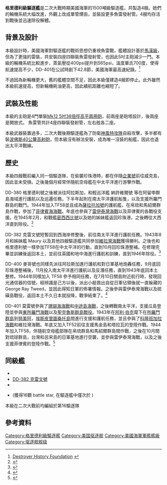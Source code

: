 {{軍艦模板
|名稱= 格里德利級[[File:US_Naval_Jack.svg|30px]]<br /><small>Gridley class</small>
|圖片= [[File:USS_Maury_(DD-401)_as_completed,_in_mid-1938_(NH_42150).jpg|300px]]
|照片說明=格里德利級驅逐艦莫雷號
|圖片2= 
|照片說明2= 
|艦種=驅逐艦
|艦名=
|擁有國={{USA}}
|艦級=格里德利級
|代號=
|前型=[[馬漢級驅逐艦|馬漢級]]
|次型=[[巴格萊級驅逐艦|巴格萊級]]
|同型=
|數量=4
|製造=
|下訂=
|造價=
|動工=1935-1938
|下水=
|服役=1937-1946
|退役= 
|結局= 
|除籍= 
|狀態=
|綽號=
|榮譽=
|排水= 
|標準= 1,590 噸
|空載= 
|滿載= 2,219 噸
|長度= 103.89米
|闊度= 10.92米
|型寬= 
|型深= 
|吃水= 3.89米
|燃料= 
|鍋爐= 4具 Yarrow 鍋爐
|引擎= 伯利恆鋼鐵式蒸氣渦輪機, 雙軸推進
|出力= 50,000匹馬力 (31,900 Kw)
|極速= 38.5節
|續航= 12 節時 6,500 海里
|發電機= 
|電力輸出= 
|乘員= 158名
|飛行=
|艦載機=
|裝備= '''新建時'''<br>4門[[Mk12_5吋38倍徑砲|5吋38倍徑主砲]]<br>4挺[[白朗寧M2重機槍|點五零機槍]]<br>4座四聯裝533公釐[[魚雷發射管|魚雷發射管]]
|裝甲=
|射控裝置=
|偵搜設備=
|電子設備=
|電戰系統=
|其它=
}}

'''格里德利級驅逐艦'''是二次大戰時期美國海軍的1500噸級驅逐艦，共製造4艘。她們的輪機系統大幅改進，外觀上改成單管煙囪，並裝設更多魚雷發射管。4艘均存活到戰後並迅速除役解體。

== 背景及設計 ==
本級設計時，美國海軍對驅逐艦的戰術思想仍重視魚雷戰，艦體設計基於[[馬漢級驅逐艦|馬漢級]]，但為了更強的雷裝，共安裝四座四聯裝魚雷發射管，也因此5吋主砲減少一門。本級的輪機系統比較進步，蒸氣壓從400psi提升到565psi，溫度華氏700度，使得航速提高不少，DD-401在公試時創下42.8節，美國海軍最高速紀錄。<ref name="deshist">[http://destroyerhistory.org/goldplater/gridleyclass/ Destroyer History Foundation] {{webarchive|url=https://web.archive.org/web/20110707024850/http://destroyerhistory.org/goldplater/gridleyclass/ |date=2011-07-07 }}</ref>

不過因為新輪機更大，舊的艦體空間不足，因此本級僅建造4艘即停止。此外雖然本級航速提高，但新輪機耗油更高，因此續航距離也縮短了。

== 武裝及性能 ==
本級的主砲是4門單裝[[Mk12_5吋38倍徑砲|Mk12 5吋38倍徑]][[高平兩用砲|高平兩用砲]]，前兩座是砲塔設計，後兩座是開放式。
魚雷管共計4座四聯裝發射管，左右舷各二座。

本級武器裝置過多，二次大戰後期驅逐艦為了防衛[[神風特攻隊|神風特攻隊]]自殺攻擊，多半都有裝[[波佛斯40公釐高射砲|波佛斯40公釐高射砲]]，但本級沒有辦法安裝，成為唯一沒裝的船艦，因此也退出太平洋戰線。

== 歷史 ==
本級四艘戰前編入同一個驅逐隊，在偷襲珍珠港時，都在伴隨[[企業號航空母艦_(CV-6)|企業號]]前往威克島，因此並未受損。之後幾個月經常伴隨航空母艦在中太平洋進行游擊作戰。

DD-380 格里德利號之後被派往阿拉斯加，和輕巡洋艦 
納許維爾號 等在阿留申群島海域進行護航以及巡邏任務。下半年起則在南太平洋護航船隻，以及支援所羅門群島的戰鬥。1944年加入TF58並且成為[[薩拉托加號航空母艦_(CV-3)|薩拉托加號]]的護航艦，在帛琉和馬紹爾群島作戰，參加了[[菲律賓海海戰|菲律賓海海戰]]。年底也參與了[[雷伊泰灣海戰|雷伊泰灣海戰]]以及菲律賓的各戰役支援。在1945年2月，和戰艦[[密西西比號戰艦_(BB-41)|密西西比號]]以及她的姊妹艦返回珍珠港，之後轉往大西洋直到除役。<ref>{{cite DANFS 
| url = https://www.history.navy.mil/research/histories/ship-histories/danfs/g/gridley-ii.html
| title = Gridley II (DD-380)
}}</ref>

DD-382 克雷文號短暫回到西海岸修整後，前往南太平洋進行護航任務。1943年8月和姊妹艦 Maury 以及其他四艘驅逐艦共同參加[[維拉灣海戰|維拉灣海戰]]獲得勝利。之後也和格里德利號一樣參加TF58在中太平洋的行動，直到10月回珍珠港整補。在修理完畢並訓練後返回本土，並前往英國和地中海進行護航和訓練，直到1946年除役。<ref>{{cite DANFS
| url = https://www.history.navy.mil/research/histories/ship-histories/danfs/c/craven-iii.html
| title = Craven III (DD-382)
}}</ref>

DD-400 麥哥號也同樣先派往阿拉斯加進行護航和對日軍基地炮轟任務，9月底回珍珠港整補後，11月投入南太平洋進行護航以及反潛任務，直到1943年底回本土整修。1944年同樣加入 TF58 參予相同任務，在7月10日關島附近航行時，發現回光通信器的信號，經辨識是己方以後，派出小艇救出自從日軍佔領後就一直躲藏的George Ray Tweed，並因此得知日軍的佈署情報。之後參與雷伊泰灣海戰以及硫磺島戰役，返回本土不久日本就投降，戰爭結束了。<ref>{{cite DANFS
| url = https://www.history.navy.mil/research/histories/ship-histories/danfs/m/mccall-ii.html
| title = McCall II (DD-400)
}}</ref>

DD-401 莫雷號參與了[[珊瑚海海戰|珊瑚海海戰]]和[[中途島海戰|中途島海戰]]，之後轉戰南太平洋，支援瓜島登陸並參與[[東所羅門海戰|東所羅門海戰]]以及[[聖克魯斯群島戰役|聖克魯斯群島戰役]]。1943年在[[阿利·伯克|阿利·伯克]]麾下在[[所羅門群島|所羅門群島]]到[[努美阿|努美阿]]，[[埃斯皮里圖桑托島|埃斯皮里圖桑托島]]間進行支援和護航任務，並且參與了[[科隆班加拉海戰|科隆班加拉海戰]]和維拉灣海戰。年底又加入TF52前往支援馬金島和塔拉瓦的登陸作戰。1944年加入TF58，伴隨航空母艦部隊在帛琉群島和馬紹爾群島間作戰，之後在10月間對琉球群島，台灣和呂宋島的日軍基地進行空襲，並參與雷伊泰灣海戰，以及之後支援菲律賓的登陸作戰。<ref>{{cite DANFS
| url = https://www.history.navy.mil/research/histories/ship-histories/danfs/m/maury-ii.html
| title = Maury II (DD-401)
}}</ref>

== 同級艦 ==
* {{Link-en|格里德利號驅逐艦 (DD-380)|USS Gridley (DD-380)|DD-380 格里德利號}}
* [[克雷文号驱逐舰_(DD-382)|DD-382 克雷文號]]
* {{Link-en|麥哥號驅逐艦 (DD-400)|USS McCall (DD-400)|DD-400 麥哥號}}
* {{Link-en|莫雷號驅逐艦 (DD-401)|USS Maury (DD-401)|DD-401 莫雷號}} (獲得16顆 battle star, 在驅逐艦中僅次於 {{Link-en|歐班農號驅逐艦 (DD-450)|USS O'Bannon (DD-450)|DD-450 歐班農號}})

本級在二次大戰前均編組於第16驅逐隊

==參考資料==
<references/>

{{格里德利級驅逐艦}}
{{WWIIUSShips}}
{{美國海軍驅逐艦及驅逐領艦}}

{{DEFAULTSORT:Gridley}}
[[Category:格里德利級驅逐艦|Category:格里德利級驅逐艦]]
[[Category:美国驱逐舰|Category:美国驱逐舰]]
[[Category:美國海軍軍艦艦級|Category:美國海軍軍艦艦級]]
[[Category:驱逐舰舰级|Category:驱逐舰舰级]]